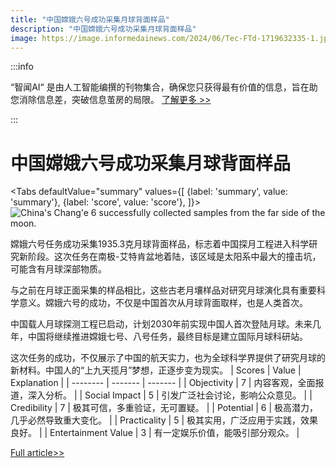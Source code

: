 ```yaml
---
title: "中国嫦娥六号成功采集月球背面样品"
description: "中国嫦娥六号成功采集月球背面样品"
image: https://image.informedainews.com/2024/06/Tec-FTd-1719632335-1.jpg
---
```



:::info

“智闻AI“ 是由人工智能编撰的刊物集合，确保您只获得最有价值的信息，旨在助您消除信息差，突破信息茧房的局限。  [了解更多 >>](/)

:::

# 中国嫦娥六号成功采集月球背面样品


<Tabs
	defaultValue="summary"
	values={[
	{label: 'summary', value: 'summary'},
	{label: 'score', value: 'score'},
]}>
<TabItem value="summary">
<img
  src="https://image.informedainews.com/2024/06/Tec-FTd-1719632335-1.jpg"
  alt="China's Chang'e 6 successfully collected samples from the far side of the moon."
/>



嫦娥六号任务成功采集1935.3克月球背面样品，标志着中国探月工程进入科学研究新阶段。这次任务在南极-艾特肯盆地着陆，该区域是太阳系中最大的撞击坑，可能含有月球深部物质。

与之前在月球正面采集的样品相比，这些古老月壤样品对研究月球演化具有重要科学意义。嫦娥六号的成功，不仅是中国首次从月球背面取样，也是人类首次。

中国载人月球探测工程已启动，计划2030年前实现中国人首次登陆月球。未来几年，中国将继续推进嫦娥七号、八号任务，最终目标是建立国际月球科研站。

这次任务的成功，不仅展示了中国的航天实力，也为全球科学界提供了研究月球的新材料。中国人的“上九天揽月”梦想，正逐步变为现实。
</TabItem>
<TabItem value="score">
	| Scores     | Value   | Explanation |
	| -------- | ------- | ------- |
	| Objectivity  | 7    | 内容客观，全面报道，深入分析。    |
	| Social Impact | 5     | 引发广泛社会讨论，影响公众意见。    |
	| Credibility    | 7    | 极其可信，多重验证，无可置疑。    |
	| Potential    | 6    | 极高潜力，几乎必然导致重大变化。    |
	| Practicality    | 5    | 极其实用，广泛应用于实践，效果良好。    |
	| Entertainment Value    | 3    | 有一定娱乐价值，能吸引部分观众。    |
</TabItem>
</Tabs>

[Full article>>](https://www.cnbeta.com.tw/articles/science/1436469.htm)
